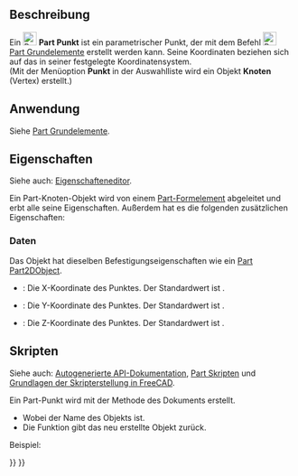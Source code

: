 <languages/>

{{Docnav/de
|[[Part_Ellipse/de|Ellipse]]
|[[Part_Line/de|Linie]]
|[[Part_Workbench/de|Part]]
|IconL=Part_Ellipse.svg
|IconR=Part_Line.svg
|IconC=Workbench_Part.svg
}}

{{GuiCommand/de
|Name=Part Point
|Name/de=Part Punkt
|MenuLocation=Part → [[Part_Primitives/de|Grundelemente erstellen...]] → Punkt
|Workbenches=[[Part_Workbench/de|Part]], [[OpenSCAD_Workbench/de|OpenSCAD]]
|SeeAlso=[[Part_Primitives/de|Part Grundelemente]]
}}

<span id="Description"></span>
==Beschreibung==

Ein [[Image:Part_Point.svg|24px]] '''Part Punkt''' ist ein parametrischer Punkt, der mit dem Befehl [[Image:Part_Primitives.svg|24px]] [[Part_Primitives/de|Part Grundelemente]] erstellt werden kann. Seine Koordinaten beziehen sich auf das in seiner {{PropertyData/de|Placement}} festgelegte Koordinatensystem. <br/>(Mit der Menüoption '''Punkt''' in der Auswahlliste wird ein Objekt '''Knoten''' (Vertex) erstellt.)

<span id="Usage"></span>
==Anwendung== 

Siehe [[Part_Primitives/de#Anwendung|Part Grundelemente]].

<span id="Properties"></span>
==Eigenschaften==

Siehe auch: [[Property_editor/de|Eigenschafteneditor]].

Ein Part-Knoten-Objekt wird von einem [[Part_Feature/de|Part-Formelement]] abgeleitet und erbt alle seine Eigenschaften. Außerdem hat es die folgenden zusätzlichen Eigenschaften:

<span id="Data"></span>
===Daten===

{{TitleProperty|Attachment}}

Das Objekt hat dieselben Befestigungseigenschaften wie ein [[Part_Part2DObject/de#Daten|Part Part2DObject]].

{{TitleProperty|Basis}}

* {{PropertyData/de|X|Distance}}: Die X-Koordinate des Punktes. Der Standardwert ist {{Value|0mm}}.
* {{PropertyData/de|Y|Distance}}: Die Y-Koordinate des Punktes. Der Standardwert ist {{Value|0mm}}.
* {{PropertyData/de|Z|Distance}}: Die Z-Koordinate des Punktes. Der Standardwert ist {{Value|0mm}}.

<span id="Scripting"></span>
==Skripten==

Siehe auch: [https://freecad.github.io/SourceDoc/ Autogenerierte API-Dokumentation], [[Part_scripting/de|Part Skripten]] und [[FreeCAD_Scripting_Basics/de|Grundlagen der Skripterstellung in FreeCAD]].

Ein Part-Punkt wird mit der Methode {{incode|addObject()}} des Dokuments erstellt.

{{Code|code=
point = FreeCAD.ActiveDocument.addObject("Part::Vertex", "myPoint")
}}

* Wobei {{Incode|"myPoint"}} der Name des Objekts ist.
* Die Funktion gibt das neu erstellte Objekt zurück.

Beispiel:

{{Code|code=
import FreeCAD as App

doc = App.activeDocument()

point = doc.addObject("Part::Vertex", "myPoint")
point.X = 1
point.Y = 2
point.Z = 3

doc.recompute()
}}


{{Docnav/de
|[[Part_Ellipse/de|Ellipse]]
|[[Part_Line/de|Linie]]
|[[Part_Workbench/de|Part]]
|IconL=Part_Ellipse.svg
|IconR=Part_Line.svg
|IconC=Workbench_Part.svg
}}

{{Part_Tools_navi{{#translation:}}}}
{{Userdocnavi{{#translation:}}}}